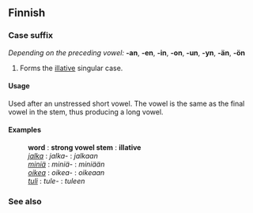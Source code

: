 ==Finnish==

===Case suffix===
''Depending on the preceding vowel:''
'''-an''', '''-en''', '''-in''', '''-on''', '''-un''', '''-yn''', '''-än''', '''-ön'''

# Forms the [[illative]] singular case.

====Usage====
Used after an unstressed short vowel. The vowel is the same as the final vowel in the stem, thus producing a long vowel.

====Examples====
: '''word''' : '''strong vowel stem''' : '''illative'''
: ''[[jalka]]'' : ''jalka-'' : ''jalkaan''
: ''[[miniä]]'' : ''miniä-'' : ''miniään''
: ''[[oikea]]'' : ''oikea-'' : ''oikeaan''
: ''[[tuli#Finnish|tuli]]'' : ''tule-'' : ''tuleen''

===See also===
